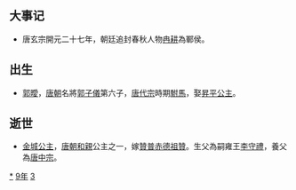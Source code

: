 {{yearTOC|739|唐'''[[开元|开元]]二十七年'''；日本'''[[天平_(聖武天皇)|天平]]十一年'''；渤海国'''[[大興_(大欽茂)|大興]]二年'''}}

== 大事记 ==
*唐玄宗開元二十七年，朝廷追封春秋人物[[冉耕|冉耕]]為鄆侯。

== 出生 ==
*[[郭曖|郭曖]]，[[唐朝|唐朝]]名將[[郭子儀|郭子儀]]第六子，[[唐代宗|唐代宗]]時期[[駙馬|駙馬]]，娶[[昇平公主|昇平公主]]。

== 逝世 ==
{{Wikisource year mention}}
*[[金城公主|金城公主]]，[[唐朝|唐朝]][[和親|和親]]公主之一，嫁[[贊普|贊普]][[赤德祖贊|赤德祖贊]]。生父為嗣雍王[[李守禮|李守禮]]，養父為[[唐中宗|唐中宗]]。 

[[Category:739年|*]]
[[Category:730年代|9年]]
[[Category:8世纪各年|3]]